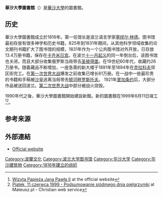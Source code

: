 {{Infobox library
| library_name      = 华沙大学图书馆<br>Biblioteka Uniwersytecka w Warszawie
| name_en           = Warsaw University Library
| image             = Buw.jpg
| location          = {{POL}}[[华沙|华沙]]
| type              = [[大学图书馆|大学图书馆]]
| established       = {{start date and age|1816}}
| director          = Ewa Kobierska-Maciuszko
| collection_size   = 3,000,000
| website           = {{url|http://www.buw.uw.edu.pl}}
}}
'''華沙大學圖書館'''（{{lang-pl|Biblioteka Uniwersytecka w Warszawie}}）是[[華沙大學|華沙大學]]的圖書館。

==历史==
華沙大學圖書館成立於1816年。第一任馆长是波兰语言学家[[塞缪尔·林德|塞缪尔·林德]]。图书馆最初存放有很多神学和历史书籍，825年到1831年期间，从其他科学领域收集的论文期刊书籍扩大了图书馆的规模，1831年作为一个公共图书馆对外开放，已存放13.4万册书籍，保存在[[卡齐米日宫|卡齐米日宫]]。在波兰[[十一月起义|十一月起义]]的同一年倒台后，该图书馆也关闭，而且大部分收集俄罗斯当局带去[[圣彼得堡|圣彼得堡]]。在19世纪60年代，收藏约26万册书。随着藏品不断增加，一座急需的新大楼于1891年至1894年在[[克拉科夫|克拉科夫]]郊区街完工。在[[第一次世界大战|第一次世界大战]]爆发之前收集已增长61万册。在一战中一些最珍贵的书籍和手稿被[[沙皇|沙皇]]逃离当局带去[[顿河畔罗斯托夫|顿河畔罗斯托夫]]。 1921年[[里加条约|里加条约]]后，大部分作品被送回波兰。[[第二次世界大战|第二次世界大战]]中部分被战火烧毁。

1990年代之後，華沙大學圖書館開始建設新館。新的圖書館在1999年6月11日竣工<ref>[http://www.buw.uw.edu.pl/index.php?option=com_content&task=view&id=305&Itemid=76 Wizyta Papieża Jana Pawła II] {{Wayback|url=http://www.buw.uw.edu.pl/index.php?option=com_content&task=view&id=305&Itemid=76 |date=20160921052427 }} at the official website</ref><ref>[http://mateusz.pl/jp99/pd/0611/ Piątek, 11 czerwca 1999 - Podsumowanie siódmego dnia pielgrzymki] {{webarchive|url=https://web.archive.org/web/20110811134107/http://mateusz.pl/jp99/pd/0611/ |date=2011-08-11 }} at Mateusz.pl - Christian web service</ref>。

== 参考来源 ==
{{reflist}}

==外部連結==
* [http://www.buw.uw.edu.pl/ Official website] {{Wayback|url=http://www.buw.uw.edu.pl/ |date=20210506165600 }}

{{coord|52|14|31.32|N|21|01|29.4|E|display=title}}
{{Authority control}}
[[Category:波蘭文化|Category:波蘭文化]]
[[Category:波兰大学图书馆|Category:波兰大学图书馆]]
[[Category:华沙大学|Category:华沙大学]]
[[Category:华沙建筑物|Category:华沙建筑物]]
[[Category:1816年建立的组织|Category:1816年建立的组织]]